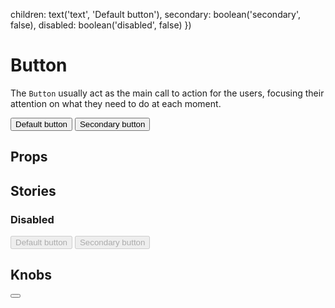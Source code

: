 
  children: text('text', 'Default button'),
  secondary: boolean('secondary', false),
  disabled: boolean('disabled', false)
})

<Meta title="Atoms/Button" component={Button} />

# Button

The `Button` usually act as the main call to action for the users, focusing their attention on what they need to do at each moment.

<Preview>
  <Story name="Default">
    <Button>Default button</Button>
  </Story>
  <Story name="Secondary">
    <Button secondary>Secondary button</Button>
  </Story>
</Preview>

## Props

<Props of={Button} />

## Stories

### Disabled

<Preview>
  <Story name="Default disabled">
    <Button disabled>Default button</Button>
  </Story>
  <Story name="Secondary disabled">
    <Button secondary disabled>
      Secondary button
    </Button>
  </Story>
</Preview>

## Knobs

<Preview>
  <Story name="Knobs">
    <Button {...knobsProps()} />
  </Story>
</Preview>

